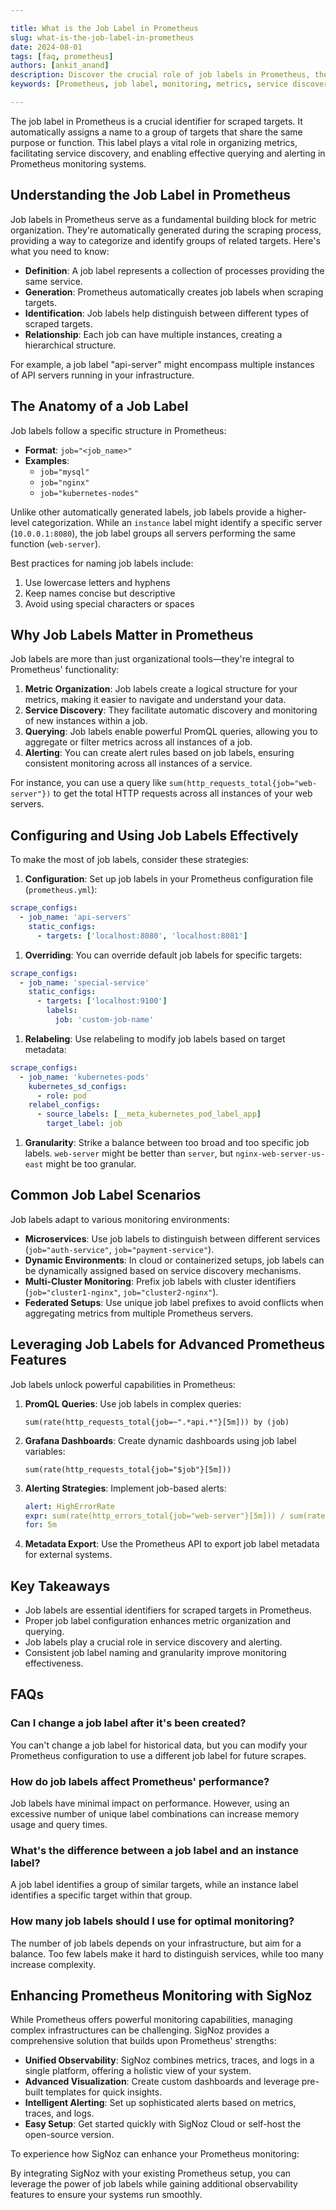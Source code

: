 ```yaml
---

title: What is the Job Label in Prometheus
slug: what-is-the-job-label-in-prometheus
date: 2024-08-01
tags: [faq, prometheus]
authors: [ankit_anand]
description: Discover the crucial role of job labels in Prometheus, their configuration, and best practices for effective monitoring and metric organization.
keywords: [Prometheus, job label, monitoring, metrics, service discovery, PromQL, alerting]

---
```


The job label in Prometheus is a crucial identifier for scraped targets. It automatically assigns a name to a group of targets that share the same purpose or function. This label plays a vital role in organizing metrics, facilitating service discovery, and enabling effective querying and alerting in Prometheus monitoring systems.

## Understanding the Job Label in Prometheus

Job labels in Prometheus serve as a fundamental building block for metric organization. They're automatically generated during the scraping process, providing a way to categorize and identify groups of related targets. Here's what you need to know:

- **Definition**: A job label represents a collection of processes providing the same service.
- **Generation**: Prometheus automatically creates job labels when scraping targets.
- **Identification**: Job labels help distinguish between different types of scraped targets.
- **Relationship**: Each job can have multiple instances, creating a hierarchical structure.

For example, a job label "api-server" might encompass multiple instances of API servers running in your infrastructure.

## The Anatomy of a Job Label

Job labels follow a specific structure in Prometheus:

- **Format**: `job="<job_name>"`
- **Examples**:
    - `job="mysql"`
    - `job="nginx"`
    - `job="kubernetes-nodes"`

Unlike other automatically generated labels, job labels provide a higher-level categorization. While an `instance` label might identify a specific server (`10.0.0.1:8080`), the job label groups all servers performing the same function (`web-server`).

Best practices for naming job labels include:

1. Use lowercase letters and hyphens
2. Keep names concise but descriptive
3. Avoid using special characters or spaces

## Why Job Labels Matter in Prometheus

Job labels are more than just organizational tools—they're integral to Prometheus' functionality:

1. **Metric Organization**: Job labels create a logical structure for your metrics, making it easier to navigate and understand your data.
2. **Service Discovery**: They facilitate automatic discovery and monitoring of new instances within a job.
3. **Querying**: Job labels enable powerful PromQL queries, allowing you to aggregate or filter metrics across all instances of a job.
4. **Alerting**: You can create alert rules based on job labels, ensuring consistent monitoring across all instances of a service.

For instance, you can use a query like `sum(http_requests_total{job="web-server"})` to get the total HTTP requests across all instances of your web servers.

## Configuring and Using Job Labels Effectively

To make the most of job labels, consider these strategies:

1. **Configuration**: Set up job labels in your Prometheus configuration file (`prometheus.yml`):

```yaml
scrape_configs:
  - job_name: 'api-servers'
    static_configs:
      - targets: ['localhost:8080', 'localhost:8081']

```

1. **Overriding**: You can override default job labels for specific targets:

```yaml
scrape_configs:
  - job_name: 'special-service'
    static_configs:
      - targets: ['localhost:9100']
        labels:
          job: 'custom-job-name'

```

1. **Relabeling**: Use relabeling to modify job labels based on target metadata:

```yaml
scrape_configs:
  - job_name: 'kubernetes-pods'
    kubernetes_sd_configs:
      - role: pod
    relabel_configs:
      - source_labels: [__meta_kubernetes_pod_label_app]
        target_label: job

```

1. **Granularity**: Strike a balance between too broad and too specific job labels. `web-server` might be better than `server`, but `nginx-web-server-us-east` might be too granular.

## Common Job Label Scenarios

Job labels adapt to various monitoring environments:

- **Microservices**: Use job labels to distinguish between different services (`job="auth-service"`, `job="payment-service"`).
- **Dynamic Environments**: In cloud or containerized setups, job labels can be dynamically assigned based on service discovery mechanisms.
- **Multi-Cluster Monitoring**: Prefix job labels with cluster identifiers (`job="cluster1-nginx"`, `job="cluster2-nginx"`).
- **Federated Setups**: Use unique job label prefixes to avoid conflicts when aggregating metrics from multiple Prometheus servers.

## Leveraging Job Labels for Advanced Prometheus Features

Job labels unlock powerful capabilities in Prometheus:

1. **PromQL Queries**: Use job labels in complex queries:
    
    ```
    sum(rate(http_requests_total{job=~".*api.*"}[5m])) by (job)
    
    ```
    
2. **Grafana Dashboards**: Create dynamic dashboards using job label variables:
    
    ```
    sum(rate(http_requests_total{job="$job"}[5m]))
    
    ```
    
3. **Alerting Strategies**: Implement job-based alerts:
    
    ```yaml
    alert: HighErrorRate
    expr: sum(rate(http_errors_total{job="web-server"}[5m])) / sum(rate(http_requests_total{job="web-server"}[5m])) > 0.1
    for: 5m
    
    ```
    
4. **Metadata Export**: Use the Prometheus API to export job label metadata for external systems.

## Key Takeaways

- Job labels are essential identifiers for scraped targets in Prometheus.
- Proper job label configuration enhances metric organization and querying.
- Job labels play a crucial role in service discovery and alerting.
- Consistent job label naming and granularity improve monitoring effectiveness.

## FAQs

### Can I change a job label after it's been created?

You can't change a job label for historical data, but you can modify your Prometheus configuration to use a different job label for future scrapes.

### How do job labels affect Prometheus' performance?

Job labels have minimal impact on performance. However, using an excessive number of unique label combinations can increase memory usage and query times.

### What's the difference between a job label and an instance label?

A job label identifies a group of similar targets, while an instance label identifies a specific target within that group.

### How many job labels should I use for optimal monitoring?

The number of job labels depends on your infrastructure, but aim for a balance. Too few labels make it hard to distinguish services, while too many increase complexity.

## Enhancing Prometheus Monitoring with SigNoz

While Prometheus offers powerful monitoring capabilities, managing complex infrastructures can be challenging. SigNoz provides a comprehensive solution that builds upon Prometheus' strengths:

- **Unified Observability**: SigNoz combines metrics, traces, and logs in a single platform, offering a holistic view of your system.
- **Advanced Visualization**: Create custom dashboards and leverage pre-built templates for quick insights.
- **Intelligent Alerting**: Set up sophisticated alerts based on metrics, traces, and logs.
- **Easy Setup**: Get started quickly with SigNoz Cloud or self-host the open-source version.

To experience how SigNoz can enhance your Prometheus monitoring:

<GetStartedSigNoz />

By integrating SigNoz with your existing Prometheus setup, you can leverage the power of job labels while gaining additional observability features to ensure your systems run smoothly.